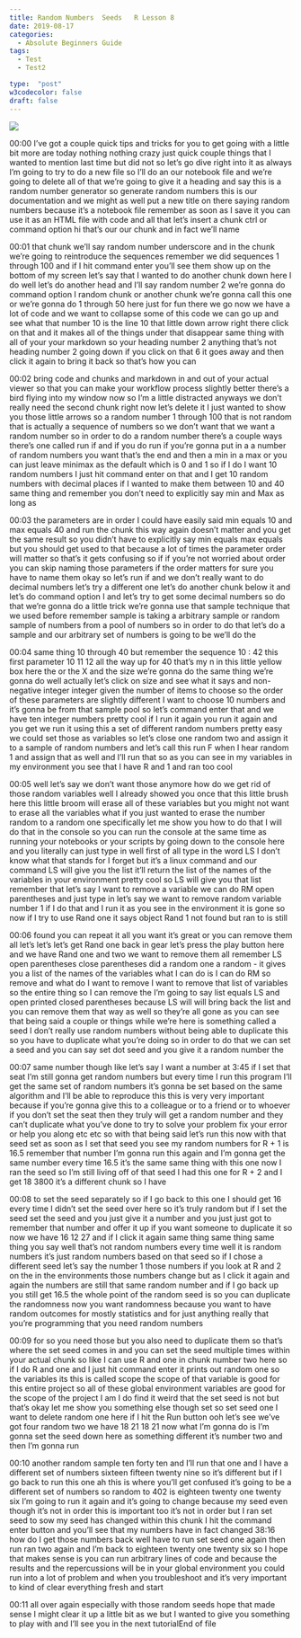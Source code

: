 ```yaml
---
title: Random Numbers  Seeds   R Lesson 8
date: 2019-08-17
categories:
  - Absolute Beginners Guide
tags:
  - Test
  - Test2

type:  "post"
w3codecolor: false
draft: false
---
```


<a href="https://www.youtube.com/watch?v=TwzmPV_zJKw">
<img src="https://www.cradletograver.com/auto-posts/images/09-AbsoluteBeginnersGuide-Sequence,RepeatandSample-RLesson7.webm.jpg">
</a>









00:00
I've got a couple quick tips and tricks for you to get going with a little bit
more are today nothing nothing crazy just quick couple
things that I wanted to mention last time but did not so let's go dive right
into it as always I'm going to try to do a new
file so I'll do an our notebook file and we're going to delete all of that we're
going to give it a heading and say this is a random number generator so generate
random numbers this is our documentation and we might as well put a new title on
there saying random numbers because it's a notebook file remember as soon as I
save it you can use it as an HTML file with code and all that let's insert a
chunk ctrl or command option hi that's our our chunk and in fact we'll name

00:01
that chunk we'll say random number underscore and in the chunk we're going
to reintroduce the sequences remember we
did sequences 1 through 100 and if I hit
command enter you'll see them show up on
the bottom of my screen let's say that I wanted to do another chunk down here I
do well let's do another head and I'll say random number 2 we're gonna do
command option I random chunk or another
chunk we're gonna call this one or we're gonna do 1 through 50 here just for fun
there we go now we have a lot of code and we want to collapse some of this
code we can go up and see what that number 10 is the line 10 that little
down arrow right there click on that and it makes all of the things under that
disappear same thing with all of your your markdown so your heading number 2
anything that's not heading number 2 going down if you click on that 6 it
goes away and then click it again to bring it back so that's how you can

00:02
bring code and chunks and markdown in and out of your actual viewer so that
you can make your workflow process slightly better there's a bird flying
into my window now so I'm a little distracted anyways
we don't really need the second chunk right now let's delete it I just wanted
to show you those little arrows so a random number 1 through 100 that is not
random that is actually a sequence of numbers so we don't want that we want a
random number so in order to do a random
number there's a couple ways there's one called run if and if you do run if
you're gonna put in a a number of random
numbers you want that's the end and then a min in a max or you can just leave
minimax as the default which is 0 and 1 so if I do I want 10 random numbers I
just hit command enter on that and I get
10 random numbers with decimal places if I wanted to make them between 10 and 40
same thing and remember you don't need to explicitly say min and Max as long as

00:03
the parameters are in order I could have
easily said min equals 10 and max equals 40 and run the chunk this way again
doesn't matter and you get the same result so you didn't have to explicitly
say min equals max equals but you should get used to that because a lot of times
the parameter order will matter so that's it gets confusing so if if you're
not worried about order you can skip naming those parameters if the order
matters for sure you have to name them okay so let's run if and we don't really
want to do decimal numbers let's try a different one let's do another chunk
below it and let's do command option I and let's try to get some decimal
numbers so do that we're gonna do a little trick we're gonna use that sample
technique that we used before remember sample is taking a arbitrary
sample or random sample of numbers from a pool of numbers so in order to do that
let's do a sample and our arbitrary set of numbers is going to be we'll do the

00:04
same thing 10 through 40 but remember the sequence 10 : 42 this first
parameter 10 11 12 all the way up for 40 that's my n in this little yellow box
here the or the X and the size we're gonna do the same thing we're gonna do
well actually let's click on size and see what it says and non-negative
integer integer given the number of items to choose so the order of these
parameters are slightly different I want to choose 10 numbers
and it's gonna be from that sample pool so let's command enter that and we have
ten integer numbers pretty cool if I run
it again you run it again and you get we run it using this a set of different
random numbers pretty easy we could set those as variables so let's close one
random two and assign it to a sample of random numbers and let's call this run F
when I hear random 1 and assign that as well and I'll run that so as you can see
in my variables in my environment you see that I have R and 1 and ran too cool

00:05
well let's say we don't want those anymore how do we get rid of those
random variables well I already showed you once that this little brush here
this little broom will erase all of these variables but you might not want
to erase all the variables what if you just wanted to erase the number random
to a random one specifically let me show
you how to do that I will do that in the console so you can run the console at
the same time as running your notebooks or your scripts by going down to the
console here and you literally can just type in well first of all type in the
word LS I don't know what that stands for I forget but it's a linux command
and our command LS will give you the list it'll return the list of the names
of the variables in your environment pretty cool so LS will give you that
list remember that let's say I want to remove a variable we can do RM open
parentheses and just type in let's say we want to remove random variable number
1 if I do that and I run it as you see in the environment it is gone so now if
I try to use Rand one it says object Rand 1 not found but ran to is still

00:06
found you can repeat it all you want it's great or you can remove them all
let's let's let's get Rand one back in gear let's press the play button here
and we have Rand one and two we want to remove them all remember LS open
parentheses close parentheses did a random one a random - it gives you a
list of the names of the variables what I can do is I can do RM so remove and
what do I want to remove I want to remove that list of variables so the
entire thing so I can remove the I'm going to say list equals LS and open
printed closed parentheses because LS will will bring back the list and you
can remove them that way as well so they're all gone as you can see that
being said a couple or things while we're here is something
called a seed I don't really use random numbers without being able to duplicate
this so you have to duplicate what you're doing so in order to do that we
can set a seed and you can say set dot seed and you give it a random number the

00:07
same number though like let's say I want a number at 3:45 if I set that seat I'm
still gonna get random numbers but every time I run this program I'll get the
same set of random numbers it's gonna be
set based on the same algorithm and I'll be able to reproduce this this is very
very important because if you're gonna give this to a colleague or to a friend
or to whoever if you don't set the seat then they truly will get a random number
and they can't duplicate what you've done to try to solve your problem fix
your error or help you along etc etc so with that being said let's run this now
with that seed set as soon as I set that
seed you see my random numbers for R + 1 is 16.5 remember that number I'm gonna
run this again and I'm gonna get the same number every time 16.5 it's the
same same thing with this one now I ran the seed so I'm still living off of that
seed I had this one for R + 2 and I get 18 3800 it's a different chunk so I have

00:08
to set the seed separately so if I go back to this one I should get 16 every
time I didn't set the seed over here so it's truly random but if I set the seed
set the seed and you just give it a number and you just just got to remember
that number and offer it up if you want someone to duplicate it so now we have
16 12 27 and if I click it again same thing same thing same thing you say well
that's not random numbers every time well it is random numbers it's just
random numbers based on that seed so if I chose a different seed let's say the
number 1 those numbers if you look at R and 2 on the in the environments those
numbers change but as I click it again and again the numbers are still that
same random number and if I go back up you still get 16.5 the whole point of
the random seed is so you can duplicate the randomness now you want randomness
because you want to have random outcomes for mostly statistics and for
just anything really that you're programming that you need random numbers

00:09
for so you need those but you also need to duplicate them so that's where the
set seed comes in and you can set the seed multiple times within your actual
chunk so like I can use R and one in chunk number two here so if I do R and
one and I just hit command enter it prints out random one so the variables
its this is called scope the scope of that variable is good for this entire
project so all of these global environment variables are good for the
scope of the project I am I do find it weird that the set seed is not but
that's okay let me show you something else though set so set seed one I want
to delete random one here if I hit the Run button ooh let's see we've got four
random two we have 18 21 18 21 now what I'm gonna do is I'm gonna set the seed
down here as something different it's number two and then I'm gonna run

00:10
another random sample ten forty ten and I'll run that one and I have a different
set of numbers sixteen fifteen twenty nine so it's different but if I go back
to run this one ah this is where you'll get confused it's going to be a
different set of numbers so random to 402 is eighteen twenty one twenty six
I'm going to run it again and it's going to change because my seed even though
it's not in order this is important too it's not in order but I ran set seed to
sow my seed has changed within this chunk I hit the command enter button and
you'll see that my numbers have in fact changed 38:16 how do I get those numbers
back well have to run set seed one again then run ran two again and I'm back to
eighteen twenty one twenty six so I hope that makes sense is you can run
arbitrary lines of code and because the results and the repercussions will be in
your global environment you could run into a lot of problem and when you
troubleshoot and it's very important to kind of clear everything fresh and start

00:11
all over again especially with those random seeds hope
that made sense I might clear it up a little bit as we
but I wanted to give you something to play with and I'll see you in the next
tutorialEnd of file

